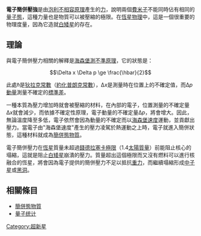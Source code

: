 {{Unreferenced |time=2020-08-21T17:11:05+00:00 }}
{{noteTA
|1=zh-hant:簡併;zh-hans:简并
|2=zh-hans:泡利不相容;zh-hant:包立不相容
}}
'''電子簡併壓強'''是由[[泡利不相容原理|泡利不相容原理]]產生的[[力|力]]，說明兩個[[費米子|費米子]]不能同時佔有相同的[[量子態|量子態]]，這種力量也是物質可以被壓縮的極限。在[[恆星物理|恆星物理]]中，這是一個很重要的物理度量，因為它造就[[白矮星|白矮星]]的存在。

==理論==
與電子簡併壓力相關的解釋是[[海森堡測不準原理|海森堡測不準原理]]，它的狀態是：
 
:<math>\Delta x \Delta p   \ge \frac{\hbar}{2} </math>

此處''<math>\hbar</math>''是[[狄拉克常數|狄拉克常數]]（[[約化普朗克常數|約化普朗克常數]]），Δ''x''是測量時在位置上的不確定值，而Δ''p''[[動量|動量]]測量不確定的[[標準差|標準差]]。

一種本質為壓力增加時就會被壓縮的材料，在內部的電子，位置測量的不確定量Δ''x''就會減少，而依據不確定性原理，電子動量的不確定量Δ''p''，將會增大。因此，無論溫度降至多低，電子依然會因為動量的不確定而以[[海森堡速度|海森堡速度]]運動，並貢獻出壓力{{请求来源}}。當電子由"海森堡速度"產生的壓力凌駕於熱運動之上時，電子就進入簡併狀態，這種材料就成為[[簡併態物質|簡併態物質]]。

電子簡併壓力在[[恆星|恆星]]質量未超過[[錢德拉塞卡極限|錢德拉塞卡極限]]（1.4[[太陽質量|太陽質量]]）前能阻止核心的塌縮，這就是阻止[[白矮星|白矮星]]崩潰的壓力。質量超出這個極限而又沒有燃料可以進行核融合的恆星，將會因為電子提供的簡併壓力不足以抵抗[[重力|重力]]，而繼續塌縮形成[[中子星|中子星]]或[[黑洞|黑洞]]。

== 相關條目 ==
* [[簡併態物質|簡併態物質]] 
*[[量子统计|量子统计]]

{{天文小作品}}

[[Category:超新星|Category:超新星]]